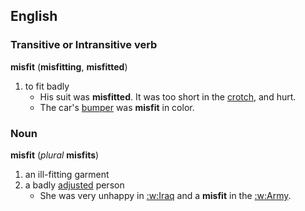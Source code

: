 == English ==
=== Transitive or Intransitive verb ===
'''misfit''' ('''misfitting''', '''misfitted''')
# to fit badly
#* His suit was '''misfitted'''. It was too short in the [[crotch]], and hurt.
#* The car's [[bumper]] was '''misfit''' in color.
=== Noun ===
'''misfit''' (''plural'' '''misfits''')
# an ill-fitting garment
# a badly [[adjusted]] person
#* She was very unhappy in [[:w:Iraq]] and a '''misfit''' in the [[:w:Army]].